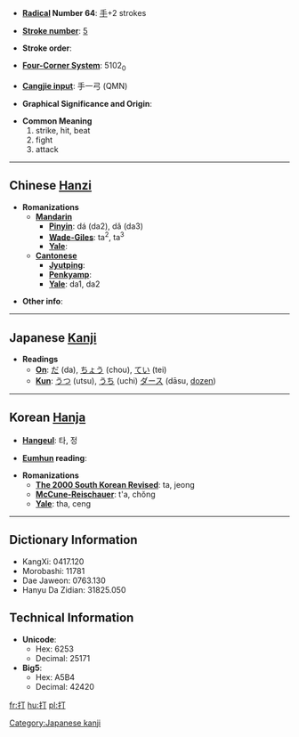 * '''[[Wiktionary:Chinese radical index| Radical]] Number 64''': [[Wiktionary:Chinese radical index 手|手]]+2 strokes

* '''[[Wiktionary:Chinese total strokes index|Stroke number]]''': [[Wiktionary:Chinese total strokes index 5|5]]

* '''Stroke order''': 

* '''[[Wiktionary:Chinese four corner index|Four-Corner System]]''': 5102<sub>0</sub>

* '''[[Wiktionary:Chinese Cangjie index|Cangjie input]]''': 手一弓 (QMN)

* '''Graphical Significance and Origin''': 

* '''Common Meaning'''
*#strike, hit, beat
*# fight
*# attack


----

== Chinese [[Hanzi]] ==

* '''Romanizations'''
** '''[[Mandarin]]'''
*** '''[[Pinyin]]''': dá (da2), dǎ (da3)
*** '''[[Wade-Giles]]''': ta<sup>2</sup>, ta<sup>3</sup>
*** '''[[Yale]]''': 
** '''[[Cantonese]]'''
*** '''[[Jyutping]]''':
*** '''[[Penkyamp]]''': 
*** '''[[Yale]]''': da1, da2

* '''Other info''': 

----

== Japanese [[Kanji]] ==

* '''Readings'''
** '''[[On]]''': [[だ]] (da), [[ちょう]] (chou), [[てい]] (tei)
** '''[[Kun]]''': [[うつ]] (utsu), [[うち]] (uchi) [[ダース]] (dāsu, [[dozen]])
  

----

== Korean [[Hanja]] ==

* '''[[Hangeul]]''': 타, 정

* '''[[Eumhun]] reading''': 

* '''Romanizations'''
** '''[[The 2000 South Korean Revised Romanization|The 2000 South Korean Revised]]''': ta, jeong
** '''[[McCune-Reischauer]]''': t'a, chŏng
** '''[[Yale]]''': tha, ceng

----

== Dictionary Information ==

* KangXi: 0417.120
* Morobashi: 11781
* Dae Jaweon: 0763.130
* Hanyu Da Zidian: 31825.050

== Technical Information ==

* '''Unicode''':
** Hex: 6253
** Decimal: 25171
* '''Big5''':
** Hex: A5B4
** Decimal: 42420

[[Category:Japanese kanji]]

[[fr:打]]
[[hu:打]]
[[pl:打]]